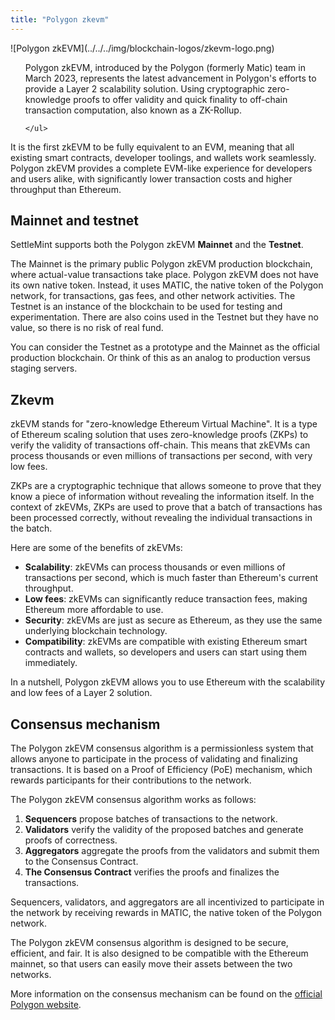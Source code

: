 ```yaml
---
title: "Polygon zkevm"
---
```


<div style={{ display: 'flex', alignItems: 'flex-start', gap: '1.5rem' }}>
  <div style={{ flex: '0 0 15%' }}>
  ![Polygon zkEVM](../../../img/blockchain-logos/zkevm-logo.png)
  </div>
  <div style={{ flex: '1', paddingLeft: '1rem' }}>
    <ul>

Polygon zkEVM, introduced by the Polygon (formerly Matic) team in March 2023,
represents the latest advancement in Polygon's efforts to provide a Layer 2
scalability solution. Using cryptographic zero-knowledge proofs to offer
validity and quick finality to off-chain transaction computation, also known as
a ZK-Rollup.

    </ul>

  </div>
</div>

It is the first zkEVM to be fully equivalent to an EVM, meaning that all
existing smart contracts, developer toolings, and wallets work seamlessly.
Polygon zkEVM provides a complete EVM-like experience for developers and users
alike, with significantly lower transaction costs and higher throughput than
Ethereum.

## Mainnet and testnet

SettleMint supports both the Polygon zkEVM **Mainnet** and the **Testnet**.

The Mainnet is the primary public Polygon zkEVM production blockchain, where
actual-value transactions take place. Polygon zkEVM does not have its own native
token. Instead, it uses MATIC, the native token of the Polygon network, for
transactions, gas fees, and other network activities. The Testnet is an instance
of the blockchain to be used for testing and experimentation. There are also
coins used in the Testnet but they have no value, so there is no risk of real
fund.

You can consider the Testnet as a prototype and the Mainnet as the official
production blockchain. Or think of this as an analog to production versus
staging servers.

## Zkevm

zkEVM stands for "zero-knowledge Ethereum Virtual Machine". It is a type of
Ethereum scaling solution that uses zero-knowledge proofs (ZKPs) to verify the
validity of transactions off-chain. This means that zkEVMs can process thousands
or even millions of transactions per second, with very low fees.

ZKPs are a cryptographic technique that allows someone to prove that they know a
piece of information without revealing the information itself. In the context of
zkEVMs, ZKPs are used to prove that a batch of transactions has been processed
correctly, without revealing the individual transactions in the batch.

Here are some of the benefits of zkEVMs:

- **Scalability**: zkEVMs can process thousands or even millions of transactions
  per second, which is much faster than Ethereum's current throughput.
- **Low fees**: zkEVMs can significantly reduce transaction fees, making
  Ethereum more affordable to use.
- **Security**: zkEVMs are just as secure as Ethereum, as they use the same
  underlying blockchain technology.
- **Compatibility**: zkEVMs are compatible with existing Ethereum smart
  contracts and wallets, so developers and users can start using them
  immediately.

In a nutshell, Polygon zkEVM allows you to use Ethereum with the scalability and
low fees of a Layer 2 solution.

## Consensus mechanism

The Polygon zkEVM consensus algorithm is a permissionless system that allows
anyone to participate in the process of validating and finalizing transactions.
It is based on a Proof of Efficiency (PoE) mechanism, which rewards participants
for their contributions to the network.

The Polygon zkEVM consensus algorithm works as follows:

1. **Sequencers** propose batches of transactions to the network.
2. **Validators** verify the validity of the proposed batches and generate
   proofs of correctness.
3. **Aggregators** aggregate the proofs from the validators and submit them to
   the Consensus Contract.
4. **The Consensus Contract** verifies the proofs and finalizes the
   transactions.

Sequencers, validators, and aggregators are all incentivized to participate in
the network by receiving rewards in MATIC, the native token of the Polygon
network.

The Polygon zkEVM consensus algorithm is designed to be secure, efficient, and
fair. It is also designed to be compatible with the Ethereum mainnet, so that
users can easily move their assets between the two networks.

More information on the consensus mechanism can be found on the
[official Polygon website](https://wiki.polygon.technology/docs/zkevm/architecture/).
